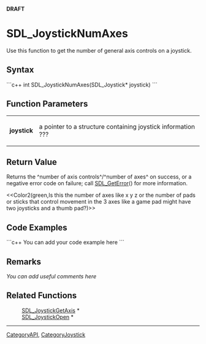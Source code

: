 <!-- pragma section-numbers off -->
<!-- pragma disable-camelcase -->
'''DRAFT'''

= SDL_JoystickNumAxes =
Use this function to get the number of general axis controls on a joystick.


== Syntax ==
```c++
int SDL_JoystickNumAxes(SDL_Joystick* joystick)
```

== Function Parameters ==
{|
|'''joystick'''
|a pointer to a structure containing joystick information ???
|}

== Return Value ==
Returns the ^number of axis controls^/^number of axes^ on success, or a negative error code on failure; call [[SDL_GetError]]() for more information.

<<Color2(green,Is this the number of axes like x y z or the number of pads or sticks that control movement in the 3 axes like a game pad might have two joysticks and a thumb pad?)>>

== Code Examples ==
```c++
You can add your code example here
```

== Remarks ==
''You can add useful comments here''

== Related Functions ==
:[[SDL_JoystickGetAxis]] *
:[[SDL_JoystickOpen]] *

----
[[CategoryAPI]], [[CategoryJoystick]]
